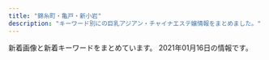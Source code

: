 ```yaml
---
title: "錦糸町・亀戸・新小岩"
description: "キーワード別にの巨乳アジアン・チャイナエステ嬢情報をまとめました。"
---
```


新着画像と新着キーワードをまとめています。
2021年01月16日の情報です。

<DmmAffiliateIns />
<KeywordTable
  shops={
    [
    {
        "keywords": {},
        "url": "http://yousei.xyz/",
        "img_links": [
            "http://yousei.xyz/images/g6.jpg",
            "http://yousei.xyz/images/g2.jpg",
            "http://yousei.xyz/images/g5.jpg",
            "http://yousei.xyz/images/r2.jpg",
            "http://yousei.xyz/images/g4.jpg",
            "http://yousei.xyz/images/r3.jpg",
            "http://yousei.xyz/images/r1.jpg",
            "http://yousei.xyz/images/g1.jpg",
            "http://yousei.xyz/images/g3.jpg",
            "http://yousei.xyz/images/recuit.jpg",
            "http://yousei.xyz/images/top.png",
            "http://yousei.xyz/images/r4.jpg"
        ],
        "name": "Remoon",
        "station": "JR\u4e80\u6238\u99c5\u6771\u53e3"
    },
    {
        "name": "Piano",
        "keywords": {},
        "img_links": [
            "https://piano.sweet-relaxation.com/img/cast/luna-04.jpg",
            "https://piano.sweet-relaxation.com/img/slick/sl-7.jpg",
            "https://piano.sweet-relaxation.com/img/slick/sl-3.jpg",
            "https://piano.sweet-relaxation.com/img/cast/nico-01.jpg",
            "https://piano.sweet-relaxation.com/img/cast/miya-02.jpg",
            "https://piano.sweet-relaxation.com/img/cast/ai-02.jpg",
            "https://piano.sweet-relaxation.com/img/cast/miya-03.jpg",
            "https://piano.sweet-relaxation.com/img/cast/aki-04.jpg",
            "https://piano.sweet-relaxation.com/img/cast/ai-03.jpg",
            "https://piano.sweet-relaxation.com/img/cast/aki-02.jpg",
            "https://piano.sweet-relaxation.com/img/cast/nico-04.jpg",
            "https://piano.sweet-relaxation.com/img/cast/ebi-01.jpg",
            "https://piano.sweet-relaxation.com/img/interior/int-02.jpg",
            "https://piano.sweet-relaxation.com/img/cast/ebi-04.jpg",
            "https://piano.sweet-relaxation.com/img/cast/luna-03.jpg",
            "https://piano.sweet-relaxation.com/img/interior/int-01.jpg",
            "https://piano.sweet-relaxation.com/img/cast/nana-03.jpg",
            "https://piano.sweet-relaxation.com/img/cast/miky-04.jpg",
            "https://piano.sweet-relaxation.com/img/cast/ebi-03.jpg",
            "https://piano.sweet-relaxation.com/img/cast/miya-01.jpg",
            "https://piano.sweet-relaxation.com/img/cast/nico-02.jpg",
            "https://piano.sweet-relaxation.com/img/cast/aye-04.jpg",
            "https://piano.sweet-relaxation.com/img/cast/nana-01.jpg",
            "https://piano.sweet-relaxation.com/img/cast/miky-02.jpg",
            "https://piano.sweet-relaxation.com/img/cast/lili-04.jpg",
            "https://piano.sweet-relaxation.com/img/cast/aye-03.jpg",
            "https://piano.sweet-relaxation.com/img/cast/nana-02.jpg",
            "https://piano.sweet-relaxation.com/img/cast/lili-02.jpg",
            "https://piano.sweet-relaxation.com/img/slick/sl-2.jpg",
            "https://piano.sweet-relaxation.com/img/cast/miya-04.jpg",
            "https://piano.sweet-relaxation.com/img/slick/sl-1.jpg",
            "https://piano.sweet-relaxation.com/img/cast/nico-03.jpg",
            "https://piano.sweet-relaxation.com/img/cast/aye-02.jpg",
            "https://piano.sweet-relaxation.com/img/cast/ebi-02.jpg",
            "https://piano.sweet-relaxation.com/img/slick/sl-6.jpg",
            "https://piano.sweet-relaxation.com/img/cast/coco-03.jpg",
            "https://piano.sweet-relaxation.com/img/cast/aini-01.jpg",
            "https://piano.sweet-relaxation.com/img/cast/coco-04.jpg",
            "https://piano.sweet-relaxation.com/img/cast/miky-03.jpg",
            "https://piano.sweet-relaxation.com/img/cast/nana-04.jpg",
            "https://piano.sweet-relaxation.com/img/cast/lili-03.jpg",
            "https://piano.sweet-relaxation.com/img/cast/luna-01.jpg",
            "https://piano.sweet-relaxation.com/img/cast/aye-01.jpg",
            "https://piano.sweet-relaxation.com/img/cast/ai-04.jpg",
            "https://piano.sweet-relaxation.com/img/cast/aki-01.jpg",
            "https://piano.sweet-relaxation.com/img/cast/aini-03.jpg",
            "https://piano.sweet-relaxation.com/img/cast/aini-02.jpg",
            "https://piano.sweet-relaxation.com/img/cast/lili-01.jpg",
            "https://piano.sweet-relaxation.com/img/cast/luna-02.jpg",
            "https://piano.sweet-relaxation.com/img/slick/sl-5.jpg",
            "https://piano.sweet-relaxation.com/img/cast/coco-02.jpg",
            "https://piano.sweet-relaxation.com/img/cast/ai-01.jpg",
            "https://piano.sweet-relaxation.com/img/cast/coco-01.jpg",
            "https://piano.sweet-relaxation.com/img/cast/aki-03.jpg",
            "https://piano.sweet-relaxation.com/img/interior/int-03.jpg",
            "https://piano.sweet-relaxation.com/img/cast/miky-01.jpg",
            "https://piano.sweet-relaxation.com/img/slick/sl-4.jpg",
            "https://piano.sweet-relaxation.com/img/cast/aini-04.jpg",
            "https://piano.sweet-relaxation.com/img/interior/int-04.jpg"
        ],
        "url": "https://piano.sweet-relaxation.com/",
        "station": "JR\u65b0\u5c0f\u5ca9\u99c5\u5357\u53e3"
    },
    {
        "keywords": {
            "C": 7
        },
        "url": "http://miyabi-aroma.xyz/",
        "img_links": [
            "http://miyabi-aroma.xyz/images/staff/3/yaya1.jpg",
            "http://miyabi-aroma.xyz/images/staff/3/yami.jpg",
            "http://miyabi-aroma.xyz/images/staff/3/kiki.jpg",
            "http://miyabi-aroma.xyz/images/shishu/se2.jpg",
            "http://miyabi-aroma.xyz/images/11.png",
            "http://miyabi-aroma.xyz/images/nav/nav-info.jpg",
            "http://miyabi-aroma.xyz/images/index-rose_04.png",
            "http://miyabi-aroma.xyz/images/index-rose_13.png",
            "http://miyabi-aroma.xyz/images/3/1.jpg",
            "http://miyabi-aroma.xyz/images/staff/3/miya2.jpg",
            "http://miyabi-aroma.xyz/images/staff/3/rina2.jpg",
            "http://miyabi-aroma.xyz/images/staff/3/yaya2.jpg",
            "http://miyabi-aroma.xyz/images/index-rose_07.png",
            "http://miyabi-aroma.xyz/images/index-rose_02.png",
            "http://miyabi-aroma.xyz/images/shishu/se1.jpg",
            "http://miyabi-aroma.xyz/images/staff/3/kiki2.jpg",
            "http://miyabi-aroma.xyz/images/staff/3/ami2.jpg",
            "http://miyabi-aroma.xyz/images/nav/nav-sys.jpg",
            "http://miyabi-aroma.xyz/images/staff/3/ami.jpg",
            "http://miyabi-aroma.xyz/images/staff/3/rina.jpg",
            "http://miyabi-aroma.xyz/images/nav/nav-staff.jpg",
            "http://miyabi-aroma.xyz/images/staff/3/miya.jpg",
            "http://miyabi-aroma.xyz/images/1801706901.jpg",
            "http://miyabi-aroma.xyz/images/nav/nav-job.jpg",
            "http://miyabi-aroma.xyz/images/index-rose_09.png",
            "http://miyabi-aroma.xyz/images/3/2.jpg"
        ],
        "name": "\u685c",
        "station": "JR\u4e80\u6238\u99c5\u6771\u53e3"
    },
    {
        "name": "\u30d1\u30bf\u30e4",
        "station": "JR\u5c0f\u5ca9\u99c5\u5357\u53e3",
        "img_links": [
            "https://chm.jp/domains1/thaipataya/myimg/imgcom36565_sp.jpg",
            "https://chm.jp/domains1/thaipataya/myimg/imgcom37665_sp.jpg",
            "https://chm.jp/domains1/thaipataya/myimg/imgcom37738_sp.png",
            "https://chm.jp/domains1/thaipataya/myimg/imgcom36607_sp.jpg",
            "https://chm.jp/domains1/thaipataya/myimg/imgcom37656_sp.png",
            "https://chm.jp/domains1/thaipataya/myimg/imgcom37730_sp.png",
            "https://chm.jp/domains1/thaipataya/myimg/imgcom37360_sp.jpg",
            "https://chm.jp/domains1/thaipataya/myimg/imgcom37736_sp.png",
            "https://chm.jp/domains1/thaipataya/myimg/imgcom37356_sp.jpg",
            "https://chm.jp/domains1/thaipataya/myimg/imgcom37663_sp.jpg",
            "https://chm.jp/domains1/thaipataya/myimg/imgcom37658_sp.png",
            "https://chm.jp/sozai/0_4999/bn122_sp.png",
            "https://chm.jp/domains1/thaipataya/myimg/imgcom37655_sp.jpg",
            "https://chm.jp/domains1/thaipataya/myimg/imgcom36648_sp.jpg",
            "https://chm.jp/domains1/thaipataya/myimg/imgcom37669_sp.jpg",
            "https://chm.jp/domains1/thaipataya/myimg/imgcom36567_sp.jpg",
            "https://chm.jp/domains1/thaipataya/myimg/imgcom37737_sp.png",
            "https://chm.jp/domains1/thaipataya/myimg/imgcom36649_sp.png",
            "https://chm.jp/domains1/thaipataya/myimg/imgcom37713_sp.png",
            "https://chm.jp/domains1/thaipataya/myimg/imgcom37667_sp.jpg",
            "https://chm.jp/domains1/thaipataya/myimg/imgcom37177_sp.png",
            "https://chm.jp/domains1/thaipataya/myimg/imgcom37661_sp.jpg",
            "https://chm.jp/domains1/thaipataya/myimg/imgcom37361_sp.jpg",
            "https://chm.jp/domains1/thaipataya/myimg/imgcom37660_sp.png",
            "https://chm.jp/domains1/thaipataya/myimg/imgcom37727_sp.png",
            "https://chm.jp/domains1/thaipataya/myimg/imgcom37712_sp.png",
            "https://chm.jp/domains1/thaipataya/myimg/imgcom36618_sp.png",
            "http://chm.jp/img/linebutton_82x20.png",
            "https://chm.jp/domains1/thaipataya/myimg/imgcom36576_sp.jpg",
            "https://chm.jp/domains1/thaipataya/myimg/imgcom36575_sp.jpg",
            "https://chm.jp/domains1/thaipataya/myimg/imgcom37725_sp.png",
            "https://chm.jp/domains1/thaipataya/myimg/imgcom37732_sp.png",
            "https://chm.jp/domains1/thaipataya/myimg/imgcom37739_sp.png",
            "https://chm.jp/domains1/thaipataya/myimg/imgcom37355_sp.jpg",
            "https://chm.jp/domains1/thaipataya/myimg/imgcom37657_sp.jpg",
            "https://chm.jp/domains1/thaipataya/myimg/imgcom36635_sp.jpg",
            "https://chm.jp/domains1/thaipataya/myimg/imgcom36615_sp.png",
            "https://chm.jp/domains1/thaipataya/myimg/imgcom37733_sp.png",
            "https://chm.jp/domains1/thaipataya/myimg/imgcom37067_sp.jpg",
            "https://chm.jp/domains1/thaipataya/myimg/imgcom36614_sp.jpg",
            "https://chm.jp/domains1/thaipataya/myimg/imgcom37172_sp.png",
            "https://chm.jp/domains1/thaipataya/myimg/imgcom36606_sp.jpg",
            "https://chm.jp/domains1/thaipataya/myimg/slideimg36560_sp.jpg",
            "https://chm.jp/domains1/thaipataya/myimg/imgcom37729_sp.png",
            "https://chm.jp/domains1/thaipataya/myimg/imgcom36604_sp.jpg",
            "https://chm.jp/domains1/thaipataya/myimg/imgcom37740_sp.png",
            "https://chm.jp/domains1/thaipataya/myimg/imgcom37715_sp.png",
            "https://chm.jp/domains1/thaipataya/myimg/imgcom36603_sp.png",
            "https://chm.jp/domains1/thaipataya/myimg/imgcom37664_sp.png",
            "https://chm.jp/domains1/thaipataya/myimg/imgcom37662_sp.png",
            "https://chm.jp/domains1/thaipataya/myimg/imgcom36616_sp.png",
            "https://chm.jp/domains1/thaipataya/myimg/imgcom36613_sp.jpg",
            "https://chm.jp/domains1/thaipataya/myimg/imgcom37359_sp.jpg",
            "https://chm.jp/domains1/thaipataya/myimg/imgcom37711_sp.png",
            "https://chm.jp/domains1/thaipataya/myimg/imgcom37362_sp.jpg",
            "https://chm.jp/domains1/thaipataya/myimg/imgcom37659_sp.jpg",
            "https://chm.jp/domains1/thaipataya/myimg/imgcom37666_sp.jpg",
            "https://chm.jp/domains1/thaipataya/myimg/imgcom36605_sp.jpg",
            "https://chm.jp/domains1/thaipataya/myimg/imgcom37728_sp.png",
            "https://chm.jp/domains1/thaipataya/myimg/imgcom37734_sp.png",
            "https://chm.jp/domains1/thaipataya/myimg/imgcom37714_sp.png",
            "https://chm.jp/domains1/thaipataya/myimg/imgcom37724_sp.png",
            "https://chm.jp/domains1/thaipataya/myimg/imgcom37654_sp.jpg",
            "https://chm.jp/domains1/thaipataya/myimg/imgcom37716_sp.png",
            "https://chm.jp/domains1/thaipataya/myimg/imgcom37710_sp.jpg",
            "https://chm.jp/domains1/thaipataya/myimg/slideimg36561_sp.jpg",
            "https://chm.jp/domains1/thaipataya/myimg/imgcom37731_sp.png",
            "https://chm.jp/sozai/0_4999/bn112_sp.png",
            "https://chm.jp/domains1/thaipataya/myimg/imgcom37653_sp.png",
            "https://chm.jp/domains1/thaipataya/myimg/imgcom36566_sp.png",
            "https://chm.jp/domains1/thaipataya/myimg/slideimg36562_sp.jpg",
            "https://chm.jp/domains1/thaipataya/myimg/imgcom37174_sp.png",
            "https://chm.jp/domains1/thaipataya/myimg/imgcom36634_sp.jpg",
            "https://chm.jp/domains1/thaipataya/myimg/imgcom37668_sp.png"
        ],
        "keywords": {
            "C": 13
        },
        "url": "http://thaipataya.chm.jp/"
    },
    {
        "name": "\u79cb",
        "keywords": {},
        "img_links": [
            "http://shizuku2009.com/images/index_02.jpg",
            "http://shizuku2009.com/staff/4/1.jpg",
            "http://shizuku2009.com/images/index_07.jpg",
            "http://shizuku2009.com/images/index_14.jpg",
            "http://shizuku2009.com/images/index_15.jpg",
            "http://shizuku2009.com/staff/6/1.jpg",
            "http://shizuku2009.com/images/index_06.jpg",
            "http://shizuku2009.com/staff/3/1.jpg",
            "http://shizuku2009.com/images/index_09.jpg",
            "http://shizuku2009.com/images/index_10.jpg",
            "http://shizuku2009.com/images/index_04.jpg",
            "http://shizuku2009.com/images/staff_12.jpg",
            "http://shizuku2009.com/images/index_13.jpg",
            "http://shizuku2009.com/images/service_13.jpg",
            "http://shizuku2009.com/staff/5/1.jpg",
            "http://shizuku2009.com/images/index_17.jpg",
            "http://shizuku2009.com/images/index_20.jpg",
            "http://shizuku2009.com/staff/1/1.jpg",
            "http://shizuku2009.com/images/index_08.jpg",
            "http://shizuku2009.com/staff/2/1.jpg",
            "http://shizuku2009.com/images/index_05.jpg",
            "http://shizuku2009.com/images/staff_15.jpg",
            "http://shizuku2009.com/images/index_19.jpg"
        ],
        "url": "http://shizuku2009.com/",
        "station": "\u9752\u7825\u99c5A2\u51fa\u53e3"
    },
    {
        "url": "http://aria.tokyo-relaxtime.asia/",
        "img_links": [
            "http://aria.tokyo-relaxtime.asia/img/cast/aki-04.jpg",
            "http://aria.tokyo-relaxtime.asia/img/cast/risa-03.jpg",
            "http://aria.tokyo-relaxtime.asia/img/cast/nana-01.jpg",
            "http://aria.tokyo-relaxtime.asia/img/cast/apple-03.jpg",
            "http://aria.tokyo-relaxtime.asia/img/cast/aki-03.jpg",
            "http://aria.tokyo-relaxtime.asia/img/cast/risa-02.jpg",
            "http://aria.tokyo-relaxtime.asia/img/cast/rina-04.jpg",
            "http://aria.tokyo-relaxtime.asia/img/cast/yumi-01.jpg",
            "http://aria.tokyo-relaxtime.asia/img/slick/st-2.jpg",
            "http://aria.tokyo-relaxtime.asia/img/cast/coco-01.jpg",
            "http://aria.tokyo-relaxtime.asia/img/cast/miki-04.jpg",
            "http://aria.tokyo-relaxtime.asia/img/cast/yumi-04.jpg",
            "http://aria.tokyo-relaxtime.asia/img/cast/aya-01.jpg",
            "http://aria.tokyo-relaxtime.asia/img/cast/rina-02.jpg",
            "http://aria.tokyo-relaxtime.asia/img/cast/coco-04.jpg",
            "http://aria.tokyo-relaxtime.asia/img/cast/aki-02.jpg",
            "http://aria.tokyo-relaxtime.asia/img/cast/apple-02.jpg",
            "http://aria.tokyo-relaxtime.asia/img/cast/yuri-03.jpg",
            "http://aria.tokyo-relaxtime.asia/img/interior/lobby-1.jpg",
            "http://aria.tokyo-relaxtime.asia/img/cast/yuri-01.jpg",
            "http://aria.tokyo-relaxtime.asia/img/cast/aki-01.jpg",
            "http://aria.tokyo-relaxtime.asia/img/cast/miki-01.jpg",
            "http://aria.tokyo-relaxtime.asia/img/slick/st-5.jpg",
            "http://aria.tokyo-relaxtime.asia/img/cast/nana-03.jpg",
            "http://aria.tokyo-relaxtime.asia/img/cast/miki-03.jpg",
            "http://aria.tokyo-relaxtime.asia/img/cast/apple-04.jpg",
            "http://aria.tokyo-relaxtime.asia/img/cast/aya-02.jpg",
            "http://aria.tokyo-relaxtime.asia/img/cast/rina-01.jpg",
            "http://aria.tokyo-relaxtime.asia/img/cast/miki-02.jpg",
            "http://aria.tokyo-relaxtime.asia/img/cast/risa-01.jpg",
            "http://aria.tokyo-relaxtime.asia/img/cast/yaya-02.jpg",
            "http://aria.tokyo-relaxtime.asia/img/cast/coco-03.jpg",
            "http://aria.tokyo-relaxtime.asia/img/cast/yumi-03.jpg",
            "http://aria.tokyo-relaxtime.asia/img/cast/nana-02.jpg",
            "http://aria.tokyo-relaxtime.asia/img/slick/st-4.jpg",
            "http://aria.tokyo-relaxtime.asia/img/cast/aya-04.jpg",
            "http://aria.tokyo-relaxtime.asia/img/cast/yaya-01.jpg",
            "http://aria.tokyo-relaxtime.asia/img/slick/st-1.jpg",
            "http://aria.tokyo-relaxtime.asia/img/cast/yuri-04.jpg",
            "http://aria.tokyo-relaxtime.asia/img/cast/apple-01.jpg",
            "http://aria.tokyo-relaxtime.asia/img/cast/rina-03.jpg",
            "http://aria.tokyo-relaxtime.asia/img/cast/yaya-04.jpg",
            "http://aria.tokyo-relaxtime.asia/img/cast/yaya-03.jpg",
            "http://aria.tokyo-relaxtime.asia/img/cast/risa-04.jpg",
            "http://aria.tokyo-relaxtime.asia/img/interior/corridor-1.jpg",
            "http://aria.tokyo-relaxtime.asia/img/slick/st-3.jpg",
            "http://aria.tokyo-relaxtime.asia/img/cast/yumi-02.jpg",
            "http://aria.tokyo-relaxtime.asia/img/cast/aya-03.jpg",
            "http://aria.tokyo-relaxtime.asia/img/cast/nana-04.jpg",
            "http://aria.tokyo-relaxtime.asia/img/cast/coco-02.jpg"
        ],
        "station": "JR\u5c0f\u5ca9\u99c5\u5317\u53e3",
        "keywords": {},
        "name": "Aria\uff5e\u30a2\u30ea\u30a2\uff5e"
    },
    {
        "img_links": [
            "http://www.hu-wa.work/images/staff_t.jpg",
            "http://www.hu-wa.work/staff/miho.jpg",
            "http://www.hu-wa.work/staff/maya.jpg",
            "http://www.hu-wa.work/images/news.png",
            "http://www.hu-wa.work/images/tel.jpg",
            "http://www.hu-wa.work/staff/yuna.jpg",
            "http://www.hu-wa.work/img/miho1.jpg",
            "http://www.hu-wa.work/images/interior_t.jpg",
            "http://www.hu-wa.work/images/2.png",
            "http://www.hu-wa.work/img/miki1.jpg",
            "http://www.hu-wa.work/images/sys.png",
            "http://www.hu-wa.work/images/3.png",
            "http://www.hu-wa.work/images/int2.png",
            "http://www.hu-wa.work/images/head.jpg",
            "http://www.hu-wa.work/images/1.png",
            "http://www.hu-wa.work/images/ta.jpg",
            "http://www.hu-wa.work/images/5.png",
            "http://www.hu-wa.work/img/kaori1.jpg",
            "http://www.hu-wa.work/img/maya1.jpg",
            "http://www.hu-wa.work/img/ayumi1.jpg",
            "http://www.hu-wa.work/staff/ayumi.jpg",
            "http://www.hu-wa.work/staff/miki.jpg",
            "http://www.hu-wa.work/images/int1.png",
            "http://www.hu-wa.work/images/6.png",
            "http://www.hu-wa.work/images/4.png",
            "http://www.hu-wa.work/staff/kaori.jpg",
            "http://www.hu-wa.work/img/yuna1.jpg",
            "http://www.hu-wa.work/images/s1.png"
        ],
        "keywords": {},
        "station": "JR\u5c0f\u5ca9\u99c5\u5357\u53e3",
        "url": "http://www.hu-wa.work/",
        "name": "Angel\u2019s Smile"
    },
    {
        "station": "JR\u9326\u7cf8\u753a\u99c5\u5357\u53e3",
        "keywords": {},
        "img_links": [
            "http://dccompanyqoo10.cafe24.com/tiffany/images/store/store.png",
            "http://dccompanyqoo10.cafe24.com/tiffany/images/staff/staff2.jpg",
            "http://dccompanyqoo10.cafe24.com/tiffany/images/staff/staff1.jpg",
            "http://dccompanyqoo10.cafe24.com/tiffany/images/common/header.png",
            "http://dccompanyqoo10.cafe24.com/tiffany/images/staff/staff_sample.jpg",
            "http://dccompanyqoo10.cafe24.com/tiffany/images/top/store_bg.png",
            "http://dccompanyqoo10.cafe24.com/tiffany/images/staff/staff3.jpg"
        ],
        "url": "http://cherry-esthe.com/",
        "name": "Cherry"
    },
    {
        "url": "http://sentsubaki.asia/",
        "name": "\u5343\u693f",
        "img_links": [
            "http://sentsubaki.asia/img/cast/yumi-03.jpg",
            "http://sentsubaki.asia/img/cast/you-04.jpg",
            "http://sentsubaki.asia/img/head_time.png",
            "http://sentsubaki.asia/img/cast/miki-02.jpg",
            "http://sentsubaki.asia/img/btn_top.png",
            "http://sentsubaki.asia/img/cast/you-02.jpg",
            "http://sentsubaki.asia/img/cast/aya-03.jpg",
            "http://sentsubaki.asia/img/cast/you-03.jpg",
            "http://sentsubaki.asia/img/cast/miki-03.jpg",
            "http://sentsubaki.asia/img/cast/yuyu-01.jpg",
            "http://sentsubaki.asia/img/cast/yuyu-02.jpg",
            "http://sentsubaki.asia/img/coupon_special.png",
            "http://sentsubaki.asia/img/interior/lobby-1.jpg",
            "http://sentsubaki.asia/img/cast/you-01.jpg",
            "http://sentsubaki.asia/img/interior/lobby-2.jpg",
            "http://sentsubaki.asia/img/cast/aya-01.jpg",
            "http://sentsubaki.asia/img/head_tel.png",
            "http://sentsubaki.asia/img/cast/yumi-02.jpg",
            "http://sentsubaki.asia/img/cast/miki-01.jpg",
            "http://sentsubaki.asia/img/cast/yumi-04.jpg",
            "http://sentsubaki.asia/img/btn_interior.png",
            "http://sentsubaki.asia/img/cast/miki-04.jpg",
            "http://sentsubaki.asia/img/btn_twitter.png",
            "http://sentsubaki.asia/img/cast/yuyu-04.jpg",
            "http://sentsubaki.asia/img/btn_cast.png",
            "http://sentsubaki.asia/img/cast/nina-04.jpg",
            "http://sentsubaki.asia/img/cast/nina-03.jpg",
            "http://sentsubaki.asia/img/cast/aya-04.jpg"
        ],
        "station": "JR\u4e80\u6238\u99c5\u6771\u53e3",
        "keywords": {}
    },
    {
        "keywords": {
            "83": 13,
            "87": 26,
            "88": 13,
            "C": 65,
            "D": 117,
            "E": 13,
            "92": 13,
            "86": 26,
            "85": 91,
            "89": 13
        },
        "url": "https://kinshicho-mensesthe.net/",
        "station": "JR\u9326\u7cf8\u753a\u99c5\u5317\u53e3",
        "img_links": [
            "https://kinshicho-mensesthe.net/staff2/moe-s1.jpg",
            "https://kinshicho-mensesthe.net/staff2/kiki-l1.jpg",
            "https://kinshicho-mensesthe.net/images/footer-l.png",
            "https://kinshicho-mensesthe.net/images/clear.png",
            "https://kinshicho-mensesthe.net/room/6-l.jpg",
            "https://kinshicho-mensesthe.net/mens-esthe-massage/2020/10/17/moe-s1.jpg",
            "https://kinshicho-mensesthe.net/staff2/kokomi-s1.jpg",
            "https://kinshicho-mensesthe.net/room/4-s.jpg",
            "https://kinshicho-mensesthe.net/staff2/yuki-s1.jpg",
            "https://kinshicho-mensesthe.net/staff2/sakura-s2.jpg",
            "https://kinshicho-mensesthe.net/staff2/rui-l1.jpg",
            "https://kinshicho-mensesthe.net/staff2/yuki-l1.jpg",
            "https://kinshicho-mensesthe.net/room/4-l.jpg",
            "https://kinshicho-mensesthe.net/room/6-s.jpg",
            "https://kinshicho-mensesthe.net/staff2/satomi-s1.jpg",
            "https://kinshicho-mensesthe.net/images/camp.png",
            "https://kinshicho-mensesthe.net/room/2-l.jpg",
            "https://kinshicho-mensesthe.net/room/5-l.jpg",
            "https://kinshicho-mensesthe.net/staff2/sora-l1.jpg",
            "https://kinshicho-mensesthe.net/images/footer-r.png",
            "https://kinshicho-mensesthe.net/staff2/saki-s1.jpg",
            "https://kinshicho-mensesthe.net/staff2/kokomi-l1.jpg",
            "https://kinshicho-mensesthe.net/room/3-s.jpg",
            "https://kinshicho-mensesthe.net/room/5-s.jpg",
            "https://kinshicho-mensesthe.net/button/blog.png",
            "https://kinshicho-mensesthe.net/staff2/rika-s1.jpg",
            "https://kinshicho-mensesthe.net/staff2/saki-l1.jpg",
            "https://kinshicho-mensesthe.net/images/qrcode.png",
            "https://kinshicho-mensesthe.net/staff2/yumi-s1.jpg",
            "https://kinshicho-mensesthe.net/room/esthe2.jpg",
            "https://kinshicho-mensesthe.net/staff2/haruka-s1.jpg",
            "https://kinshicho-mensesthe.net/staff2/rui-s1.jpg",
            "https://kinshicho-mensesthe.net/mens-esthe-massage/2020/02/06/sora-s1.jpg",
            "https://kinshicho-mensesthe.net/mens-esthe-massage/2020/02/06/satomi-s1.jpg",
            "https://kinshicho-mensesthe.net/staff2/satomi-l1.jpg",
            "https://kinshicho-mensesthe.net/button/staff.png",
            "https://kinshicho-mensesthe.net/staff2/sera-l1.jpg",
            "https://kinshicho-mensesthe.net/mens-esthe-massage/2020/01/22/yuki-s1.jpg",
            "https://kinshicho-mensesthe.net/staff2/sera-s1.jpg",
            "https://kinshicho-mensesthe.net/staff2/sakura-l2.jpg",
            "https://kinshicho-mensesthe.net/images/header3.png",
            "https://kinshicho-mensesthe.net/images/main1.jpg",
            "https://kinshicho-mensesthe.net/staff2/rika-l1.jpg",
            "https://kinshicho-mensesthe.net/staff2/mai-l1.jpg",
            "https://kinshicho-mensesthe.net/staff2/sora-s1.jpg",
            "https://kinshicho-mensesthe.net/room/1-l.jpg",
            "https://kinshicho-mensesthe.net/room/3-l.jpg",
            "https://kinshicho-mensesthe.net/room/1-s.jpg",
            "https://kinshicho-mensesthe.net/staff2/mai-s1.jpg",
            "https://kinshicho-mensesthe.net/staff2/kiki-s1.jpg",
            "https://kinshicho-mensesthe.net/room/esthe1.jpg",
            "https://kinshicho-mensesthe.net/images/main-sp.jpg",
            "https://kinshicho-mensesthe.net/room/esthe3.jpg",
            "https://kinshicho-mensesthe.net/button/home.png",
            "https://kinshicho-mensesthe.net/images/flower.png",
            "https://kinshicho-mensesthe.net/room/2-s.jpg",
            "https://kinshicho-mensesthe.net/staff2/yuka-s1.jpg",
            "https://kinshicho-mensesthe.net/staff2/haruka-l1.jpg",
            "https://kinshicho-mensesthe.net/staff2/yumi-l1.jpg"
        ],
        "name": "KIRARA"
    },
    {
        "keywords": {
            "\u30bb\u30af\u30b7\u30fc": 3,
            "E": 3
        },
        "station": "JR\u5c0f\u5ca9\u99c5\u5317\u53e3",
        "name": "\u30de\u30ea\u30a2\u30d9\u30fc\u30e9",
        "url": "http://mariabella.ies.fun/",
        "img_links": [
            "http://mariabella.ies.fun/photos/sites/45/2019/09/2019091016323921.jpeg",
            "http://mariabella.ies.fun/images/ac1.jpg",
            "http://mariabella.ies.fun/images/ac2.jpg",
            "http://mariabella.ies.fun/images/mobile1.jpg",
            "http://mariabella.ies.fun/images/pick.jpg",
            "http://mariabella.ies.fun/images/s-staff.jpg",
            "http://mariabella.ies.fun/images/ac3.jpg",
            "http://mariabella.ies.fun/images/news.jpg",
            "http://mariabella.ies.fun/images/r06.jpg",
            "http://mariabella.ies.fun/images/top.png",
            "http://mariabella.ies.fun/images/info.jpg",
            "http://mariabella.ies.fun/images/r07.jpg",
            "http://mariabella.ies.fun/images/s-recriut.jpg",
            "http://mariabella.ies.fun/photos/sites/45/2020/01/2020012420100278.jpeg",
            "http://mariabella.ies.fun/images/r02.jpg",
            "http://mariabella.ies.fun/images/r04.jpg",
            "http://mariabella.ies.fun/images/r01.jpg",
            "http://mariabella.ies.fun/images/r03.jpg",
            "http://mariabella.ies.fun/images/r09.jpg",
            "http://mariabella.ies.fun/photos/sites/45/2019/09/2019092717170772.jpeg",
            "http://mariabella.ies.fun/images/mobile.jpg",
            "http://mariabella.ies.fun/images/r05.jpg",
            "http://mariabella.ies.fun/photos/sites/45/2018/06/2018062706422857.jpg"
        ]
    },
    {
        "keywords": {},
        "name": "\u604b\u59eb",
        "url": "http://cpienakada.com/",
        "station": "JR\u4e80\u6238\u99c5\u5317\u53e3",
        "img_links": [
            "http://cpienakada.com/upload/202010/thumb/1603697184.png",
            "http://cpienakada.com/upload/202010/thumb/1603356492.jpg",
            "http://cpienakada.com/upload/202010/1603356214.jpg",
            "http://cpienakada.com/upload/202010/1603356492.jpg",
            "http://cpienakada.com/upload/202010/1603349322.jpg",
            "http://cpienakada.com/upload/202010/thumb/1603356420.jpg",
            "http://cpienakada.com/upload/202010/thumb_dis/1603356420.jpg",
            "http://cpienakada.com/upload/202010/thumb_dis/1603356492.jpg",
            "http://cpienakada.com/upload/images/20201026_152807.jpg",
            "http://cpienakada.com/upload/202010/thumb/1603356214.jpg",
            "http://cpienakada.com/upload/202010/thumb/1603518103.jpg",
            "http://cpienakada.com/upload/images/20201023_172433.jpg",
            "http://cpienakada.com/upload/202010/1603697184.png",
            "http://cpienakada.com/upload/201905/1558677703.jpg",
            "http://cpienakada.com/upload/images/20201026_152659.png",
            "http://cpienakada.com/upload/202010/1603349475.jpg",
            "http://cpienakada.com/upload/images/20201024_150406.jpg",
            "http://cpienakada.com/upload/202010/1603518103.jpg",
            "http://cpienakada.com/upload/202010/thumb_dis/1603356214.jpg",
            "http://cpienakada.com/upload/202010/1603860870.jpg",
            "http://cpienakada.com/upload/202010/1603509507.jpg",
            "http://cpienakada.com/upload/201905/thumb_dis/1558677703.jpg",
            "http://cpienakada.com/upload/202010/1603356420.jpg",
            "http://cpienakada.com/upload/images/20201028_131120.jpg",
            "http://cpienakada.com/upload/202010/thumb_dis/1603697184.png",
            "http://cpienakada.com/upload/202010/thumb_dis/1603508763.jpg",
            "http://cpienakada.com/upload/202010/thumb_dis/1603518103.jpg"
        ]
    },
    {
        "img_links": [
            "http://kinshicho-es.xyz/images/top1.jpg",
            "http://kinshicho-es.xyz/images/g2.jpg",
            "http://kinshicho-es.xyz/images/g5.jpg",
            "http://kinshicho-es.xyz/images/b1.jpg",
            "http://kinshicho-es.xyz/images/r4.jpg",
            "http://kinshicho-es.xyz/images/g0.jpg",
            "http://kinshicho-es.xyz/images/news-tit1.jpg",
            "http://kinshicho-es.xyz/images/b2.jpg",
            "http://kinshicho-es.xyz/images/g41.jpg",
            "http://kinshicho-es.xyz/images/g3.jpg",
            "http://kinshicho-es.xyz/images/left1_2_02.jpg",
            "http://kinshicho-es.xyz/images/r3.jpg",
            "http://kinshicho-es.xyz/images/r1.jpg",
            "http://kinshicho-es.xyz/images/g51.jpg",
            "http://kinshicho-es.xyz/images/r2.jpg",
            "http://kinshicho-es.xyz/images/top.jpg"
        ],
        "name": "\u30b9\u30de\u30a4\u30eb",
        "keywords": {
            "C": 7
        },
        "url": "http://kinshicho-es.xyz/",
        "station": "JR\u9326\u7cf8\u753a\u99c5\u5317\u53e3"
    },
    {
        "station": "\u897f\u5927\u5cf6\u99c5A1\u51fa\u53e3",
        "url": "http://hani-est.xyz/",
        "keywords": {
            "\u5de8\u4e73": 13,
            "94": 13,
            "83": 13,
            "C": 41,
            "E": 13,
            "90": 26,
            "82": 13,
            "\u4e73": 13
        },
        "name": "\u871c\u82b1",
        "img_links": [
            "http://hani-est.xyz/images/g6.jpg",
            "http://hani-est.xyz/images/zi-staff.png",
            "http://hani-est.xyz/images/g1.jpg",
            "http://hani-est.xyz/images/g2.jpg",
            "http://hani-est.xyz/images/g4.jpg",
            "http://hani-est.xyz/images/g5.jpg",
            "http://hani-est.xyz/images/a1.jpg",
            "http://hani-est.xyz/images/zi-pri.png",
            "http://hani-est.xyz/images/zi-service.png",
            "http://hani-est.xyz/images/banna.jpg",
            "http://hani-est.xyz/images/zi-newface.png",
            "http://hani-est.xyz/images/new1.jpg",
            "http://hani-est.xyz/images/banna1.jpg",
            "http://hani-est.xyz/images/zi-ao.png",
            "http://hani-est.xyz/images/top.jpg",
            "http://hani-est.xyz/images/banna2.jpg"
        ]
    },
    {
        "img_links": [
            "http://yukinosakura.tyo.cm/images/top.jpg",
            "http://yukinosakura.tyo.cm/images/s_shedule.jpg",
            "http://yukinosakura.tyo.cm/images/room2.jpg",
            "http://yukinosakura.tyo.cm/images/room3.jpg",
            "http://yukinosakura.tyo.cm/images/s_news.jpg",
            "http://yukinosakura.tyo.cm/images/room4.jpg",
            "http://yukinosakura.a2.webnavi.work/upload/sites/72/2020/04/2020040708052118.jpg",
            "http://yukinosakura.tyo.cm/images/room1.jpg",
            "http://yukinosakura.a2.webnavi.work/upload/sites/72/2020/04/2020040708052456.jpg",
            "http://yukinosakura.a2.webnavi.work/upload/sites/72/2020/04/2020040708052353.jpg",
            "http://yukinosakura.a2.webnavi.work/upload/sites/72/2020/04/2020040708052241.jpg",
            "http://yukinosakura.tyo.cm/images/s_staff.jpg",
            "http://yukinosakura.tyo.cm/images/mobile.jpg",
            "http://yukinosakura.a2.webnavi.work/upload/sites/72/2020/04/2020040708052434.jpg"
        ],
        "url": "http://yukinosakura.tyo.cm/",
        "name": "\u685c\u82b1",
        "keywords": {
            "C": 18,
            "D": 24,
            "83": 6,
            "86": 12,
            "85": 12
        },
        "station": "JR\u4e80\u6238\u99c5\u5317\u53e3"
    },
    {
        "keywords": {
            "85": 4,
            "89": 4,
            "D": 8,
            "87": 4,
            "C": 2
        },
        "station": "JR\u9326\u7cf8\u753a\u99c5\u5357\u53e3",
        "url": "http://www.awawa-es.info/",
        "img_links": [
            "http://www.awawa-es.info/photo/home/5241604645075.jpg",
            "http://www.awawa-es.info/p/2.jpg",
            "http://www.awawa-es.info/img/images/sys_01.png",
            "http://www.awawa-es.info/img/acc.png",
            "http://www.awawa-es.info/photo/202009/15998945321509738889.jpeg",
            "http://www.awawa-es.info/img/h1.png",
            "http://www.awawa-es.info/img/rm.jpg",
            "http://www.awawa-es.info/p/1.jpg",
            "http://www.awawa-es.info/photo/home/7151463551145.jpg",
            "http://www.awawa-es.info/img/images/sys_04.png",
            "http://www.awawa-es.info/photo/201307/1374197215469380174.jpg",
            "http://www.awawa-es.info/p/bb.jpg",
            "http://www.awawa-es.info/img/s1.jpg",
            "http://www.awawa-es.info/photo/home/3281580956380.jpg",
            "http://www.awawa-es.info/photo/home/2391374197264.jpg",
            "http://www.awawa-es.info/img/tmp.jpg",
            "http://www.awawa-es.info/img/bottom.jpg",
            "http://www.awawa-es.info/img/hinfo.png",
            "http://www.awawa-es.info/photo/201307/13741973921454741938.jpg",
            "http://www.awawa-es.info/img/sd.png",
            "http://www.awawa-es.info/photo/home/4241374197436.jpg",
            "http://www.awawa-es.info/img/return.png",
            "http://www.awawa-es.info/img/hjob.png",
            "http://www.awawa-es.info/photo/201605/14635511391411412709.jpg",
            "http://www.awawa-es.info/p/4.jpg",
            "http://www.awawa-es.info/img/i2.jpg",
            "http://www.awawa-es.info/photo/202009/15998944321424280736.jpeg",
            "http://www.awawa-es.info/photo/home/4051599894438.jpg",
            "http://www.awawa-es.info/p/cc.jpg",
            "http://www.awawa-es.info/img/images/sys_02.png",
            "http://www.awawa-es.info/photo/202002/1580956374749618033.jpg",
            "http://www.awawa-es.info/p/3.jpg",
            "http://www.awawa-es.info/img/hsys.png",
            "http://www.awawa-es.info/img/h2.png",
            "http://www.awawa-es.info/img/hstaff.png",
            "http://www.awawa-es.info/img/h3.png",
            "http://www.awawa-es.info/p/aa.jpg",
            "http://www.awawa-es.info/img/i1.jpg",
            "http://www.awawa-es.info/img/s2.jpg",
            "http://www.awawa-es.info/img/images/sys_03.png",
            "http://www.awawa-es.info/photo/202011/1604645058826879711.png",
            "http://www.awawa-es.info/img/images/sys_05.png",
            "http://www.awawa-es.info/img/images/sys_06.png"
        ],
        "name": "\u3042\u308f\u308f"
    },
    {
        "name": "\u3072\u307e\u308f\u308a",
        "url": "http://www.himawari-shinkoiwa.com/",
        "img_links": [
            "http://www.himawari-shinkoiwa.com/images/line.png",
            "http://www.himawari-shinkoiwa.com/images/slider/1.jpg",
            "http://www.himawari-shinkoiwa.com/img/ttl_info.png",
            "http://www.himawari-shinkoiwa.com/img/goback.jpg",
            "http://www.himawari-shinkoiwa.com/files/002.jpg",
            "http://www.himawari-shinkoiwa.com/files/003-02.jpg",
            "http://www.himawari-shinkoiwa.com/img/btn_side_mobile.jpg",
            "http://www.himawari-shinkoiwa.com/files/006.jpg",
            "http://www.himawari-shinkoiwa.com/img/btn_blog.png",
            "http://www.himawari-shinkoiwa.com/files/005.jpg",
            "http://www.himawari-shinkoiwa.com/files/002-02.jpg",
            "http://www.himawari-shinkoiwa.com/images/slider/3.jpg",
            "http://www.himawari-shinkoiwa.com/img/move.jpg",
            "http://www.himawari-shinkoiwa.com/img/tel.png",
            "http://www.himawari-shinkoiwa.com/files/003.jpg",
            "http://www.himawari-shinkoiwa.com/files/005-02.jpg",
            "http://www.himawari-shinkoiwa.com/img/pickup.jpg",
            "http://www.himawari-shinkoiwa.com/files/006-02.jpg",
            "http://www.himawari-shinkoiwa.com/images/slider/2.jpg",
            "http://www.himawari-shinkoiwa.com/img/ttl_news.png",
            "http://www.himawari-shinkoiwa.com/img/ttl_move.png"
        ],
        "keywords": {
            "86": 2,
            "C": 12,
            "87": 6,
            "D": 8
        },
        "station": "JR\u65b0\u5c0f\u5ca9\u99c5\u5357\u53e3"
    },
    {
        "station": "JR\u4e80\u6238\u99c5\u5317\u53e3",
        "url": "http://k-akasuri.xyz/",
        "img_links": [
            "http://k-akasuri.xyz/images/index_08.jpg",
            "http://k-akasuri.xyz/images/index_13.jpg",
            "http://k-akasuri.xyz/images/index_01.jpg",
            "http://k-akasuri.xyz/girl/02.jpg",
            "http://k-akasuri.xyz/images/sys.jpg",
            "http://k-akasuri.xyz/girl/03.jpg",
            "http://k-akasuri.xyz/images/index_06.jpg",
            "http://k-akasuri.xyz/images/acc_11.jpg",
            "http://k-akasuri.xyz/girl/01.jpg",
            "http://k-akasuri.xyz/images/index_03.jpg",
            "http://k-akasuri.xyz/images/staff_10.jpg",
            "http://k-akasuri.xyz/images/nei_13.jpg",
            "http://k-akasuri.xyz/images/index_05.jpg",
            "http://k-akasuri.xyz/images/sys_10.jpg",
            "http://k-akasuri.xyz/images/index_07.jpg",
            "http://k-akasuri.xyz/images/index_04.jpg",
            "http://k-akasuri.xyz/girl/00.jpg",
            "http://k-akasuri.xyz/images/index_09.jpg",
            "http://k-akasuri.xyz/images/acc_10.jpg",
            "http://k-akasuri.xyz/images/index_02.jpg",
            "http://k-akasuri.xyz/images/rec.jpg",
            "http://k-akasuri.xyz/girl/04.jpg",
            "http://k-akasuri.xyz/images/rec_10.jpg",
            "http://k-akasuri.xyz/images/line.jpg",
            "http://k-akasuri.xyz/images/info_10.jpg"
        ],
        "name": "\u97d3\u56fd\u30a2\u30ab\u30b9\u30ea",
        "keywords": {
            "C": 1,
            "87": 1,
            "89": 1,
            "D": 3,
            "88": 2
        }
    },
    {
        "keywords": {},
        "name": "\u5e78\u305b",
        "url": "http://www.es-royal.click/",
        "img_links": [
            "http://www.es-royal.click/images/4.jpg",
            "http://www.es-royal.click/images/b3.jpg",
            "http://www.es-royal.click/images/sys1.png",
            "http://www.es-royal.click/images/b1.jpg",
            "http://www.es-royal.click/img/nana1.jpg",
            "http://www.es-royal.click/img/momo1.jpg",
            "http://www.es-royal.click/images/6.jpg",
            "http://www.es-royal.click/img/momo2.jpg",
            "http://www.es-royal.click/images/b2.jpg",
            "http://www.es-royal.click/images/s1.png",
            "http://www.es-royal.click/images/8.jpg",
            "http://www.es-royal.click/images/7.jpg",
            "http://www.es-royal.click/img/ego1.jpg",
            "http://www.es-royal.click/images/main_footer.jpg",
            "http://www.es-royal.click/images/main_top.jpg",
            "http://www.es-royal.click/img/mimi1.jpg",
            "http://www.es-royal.click/img/emi1.jpg",
            "http://www.es-royal.click/img/aya1.jpg",
            "http://www.es-royal.click/images/mobile.jpg",
            "http://www.es-royal.click/images/staff_t.jpg",
            "http://www.es-royal.click/images/ta.jpg",
            "http://www.es-royal.click/images/head.jpg",
            "http://www.es-royal.click/images/int2.png",
            "http://www.es-royal.click/images/news.png",
            "http://www.es-royal.click/images/interior_t.jpg",
            "http://www.es-royal.click/images/int1.png",
            "http://www.es-royal.click/images/1.jpg",
            "http://www.es-royal.click/images/5.jpg"
        ],
        "station": "\u4eac\u6210\u7acb\u77f3\u99c5\u5317\u53e3"
    },
    {
        "name": "\u3086\u304d",
        "url": "http://www.sh-yuki.work/",
        "img_links": [
            "http://www.sh-yuki.work/uploads/201214/1-201214162100347.jpg",
            "http://www.sh-yuki.work/uploads/200620/1-20062015425B54.jpg",
            "http://www.sh-yuki.work/images/room2.jpg",
            "http://www.sh-yuki.work/uploads/200218/1-20021Q3591A57.jpg",
            "http://www.sh-yuki.work/uploads/191006/1-191006105IM24.jpg",
            "http://www.sh-yuki.work/uploads/190105/1-1Z105143940E6.jpg",
            "http://www.sh-yuki.work/images/mobile.jpg",
            "http://www.sh-yuki.work/uploads/191227/1-19122F94110460.jpg",
            "http://www.sh-yuki.work/uploads/200713/1-200G3125135C2.jpg",
            "http://www.sh-yuki.work/uploads/200620/1-200620154311K4.jpg",
            "http://www.sh-yuki.work/uploads/190105/1-1Z1051440193X.jpg",
            "http://www.sh-yuki.work/uploads/191006/1-191006105P61Z.jpg",
            "http://www.sh-yuki.work/images/lanmu4.jpg",
            "http://www.sh-yuki.work/images/1.jpg",
            "http://www.sh-yuki.work/uploads/201214/1-20121416231WV.jpg",
            "http://www.sh-yuki.work/images/lanmu3.jpg",
            "http://www.sh-yuki.work/uploads/200127/1-20012G02404310.jpg",
            "http://www.sh-yuki.work/images/end.png",
            "http://www.sh-yuki.work/uploads/190105/1-1Z105143R9539.jpg",
            "http://www.sh-yuki.work/uploads/200618/1-20061Q633094V.jpg",
            "http://www.sh-yuki.work/uploads/201215/1-201215145200113.jpg",
            "http://www.sh-yuki.work/uploads/190105/1-1Z105143921224.jpg",
            "http://www.sh-yuki.work/uploads/191227/1-19122F93911958.jpg",
            "http://www.sh-yuki.work/images/room1.jpg",
            "http://www.sh-yuki.work/uploads/191104/1-1911041I124915.jpg",
            "http://www.sh-yuki.work/images/room3.jpg",
            "http://www.sh-yuki.work/uploads/200713/1-200G3110344421.jpg",
            "http://www.sh-yuki.work/images/s_news.jpg",
            "http://www.sh-yuki.work/uploads/200110/1-20011013245Y49.jpg",
            "http://www.sh-yuki.work/uploads/191221/1-191221111A3123.jpg",
            "http://www.sh-yuki.work/uploads/191202/1-191202154021200.jpg",
            "http://www.sh-yuki.work/uploads/191028/1-19102Q03S5a4.jpg",
            "http://www.sh-yuki.work/images/lanmu5.jpg",
            "http://www.sh-yuki.work/images/top.png",
            "http://www.sh-yuki.work/uploads/200218/1-20021Q359301Q.jpg",
            "http://www.sh-yuki.work/uploads/201215/1-201215145153M4.jpg",
            "http://www.sh-yuki.work/images/room4.jpg",
            "http://www.sh-yuki.work/images/lanmu2.jpg",
            "http://www.sh-yuki.work/uploads/191021/1-19102116361I39.jpg",
            "http://www.sh-yuki.work/images/s_staff.jpg",
            "http://www.sh-yuki.work/uploads/200618/1-20061Q6342Y06.jpg",
            "http://www.sh-yuki.work/uploads/190110/1-1Z110093529363.png",
            "http://www.sh-yuki.work/images/nbj2.jpg"
        ],
        "keywords": {
            "D": 16,
            "86": 13,
            "89": 2,
            "88": 1
        },
        "station": "JR\u5c0f\u5ca9\u99c5\u5317\u53e3"
    },
    {
        "img_links": [
            "http://mirage.sweet-relaxation.com/img/cast/ran-01.jpg",
            "http://mirage.sweet-relaxation.com/img/cast/olive-01.jpg",
            "http://mirage.sweet-relaxation.com/img/cast/yaya-01.jpg",
            "http://mirage.sweet-relaxation.com/img/cast/yumi-02.jpg",
            "http://mirage.sweet-relaxation.com/img/cast/yumi-03.jpg",
            "http://mirage.sweet-relaxation.com/img/cast/yaya-02.jpg",
            "http://mirage.sweet-relaxation.com/img/cast/miya-01.jpg",
            "http://mirage.sweet-relaxation.com/img/cast/key-01.jpg",
            "http://mirage.sweet-relaxation.com/img/cast/eri-03.jpg",
            "http://mirage.sweet-relaxation.com/img/cast/miya-02.jpg",
            "http://mirage.sweet-relaxation.com/img/cast/ran-02.jpg",
            "http://mirage.sweet-relaxation.com/img/cast/nanar-02.jpg",
            "http://mirage.sweet-relaxation.com/img/cast/nanar-03.jpg",
            "http://mirage.sweet-relaxation.com/img/interior/corridor-1.jpg",
            "http://mirage.sweet-relaxation.com/img/cast/yaya-03.jpg",
            "http://mirage.sweet-relaxation.com/img/cast/nanar-01.jpg",
            "http://mirage.sweet-relaxation.com/img/cast/ran-03.jpg",
            "http://mirage.sweet-relaxation.com/img/cast/eri-01.jpg",
            "http://mirage.sweet-relaxation.com/img/cast/eri-02.jpg",
            "http://mirage.sweet-relaxation.com/img/cast/yumi-01.jpg",
            "http://mirage.sweet-relaxation.com/img/cast/key-03.jpg",
            "http://mirage.sweet-relaxation.com/img/cast/olive-03.jpg",
            "http://mirage.sweet-relaxation.com/img/cast/key-02.jpg",
            "http://mirage.sweet-relaxation.com/img/cast/olive-02.jpg",
            "http://mirage.sweet-relaxation.com/img/cast/nina-01.jpg",
            "http://mirage.sweet-relaxation.com/img/cast/nina-03.jpg",
            "http://mirage.sweet-relaxation.com/img/cast/nina-02.jpg",
            "http://mirage.sweet-relaxation.com/img/cast/miya-03.jpg"
        ],
        "station": "JR\u4e80\u6238\u99c5\u6771\u53e3",
        "keywords": {},
        "url": "http://mirage.sweet-relaxation.com/",
        "name": "Mirage\uff5e\u30df\u30e9\u30fc\u30b8\u30e5\uff5e"
    },
    {
        "name": "\u3082\u307f\u3058",
        "img_links": [
            "http://momiji.me-es.com/images/index_07.jpg",
            "http://momiji.me-es.com/images/index_12.jpg",
            "http://momiji.me-es.com/girl/015.jpg",
            "http://momiji.me-es.com/girl/016a.jpg",
            "http://momiji.me-es.com/girl/01.jpg",
            "http://momiji.me-es.com/girl/010a.jpg",
            "http://momiji.me-es.com/girl/05a.jpg",
            "http://momiji.me-es.com/girl/011.jpg",
            "http://momiji.me-es.com/girl/02.jpg",
            "http://momiji.me-es.com/girl/013.jpg",
            "http://momiji.me-es.com/girl/011a.jpg",
            "http://momiji.me-es.com/images/staff.png",
            "http://momiji.me-es.com/images/info.png",
            "http://momiji.me-es.com/girl/07a.jpg",
            "http://momiji.me-es.com/girl/08a.jpg",
            "http://momiji.me-es.com/girl/07.jpg",
            "http://momiji.me-es.com/girl/00.jpg",
            "http://momiji.me-es.com/images/01.jpg",
            "http://momiji.me-es.com/images/info.jpg",
            "http://momiji.me-es.com/girl/06a.jpg",
            "http://momiji.me-es.com/girl/09.jpg",
            "http://momiji.me-es.com/girl/016.jpg",
            "http://momiji.me-es.com/images/index_14.jpg",
            "http://momiji.me-es.com/images/index_13.jpg",
            "http://momiji.me-es.com/girl/06.jpg",
            "http://momiji.me-es.com/girl/04.jpg",
            "http://momiji.me-es.com/girl/015a.jpg",
            "http://momiji.me-es.com/girl/018.jpg",
            "http://momiji.me-es.com/girl/03.jpg",
            "http://momiji.me-es.com/girl/014.jpg",
            "http://momiji.me-es.com/girl/05.jpg",
            "http://momiji.me-es.com/images/assecc.jpg",
            "http://momiji.me-es.com/girl/017.jpg",
            "http://momiji.me-es.com/girl/010.jpg",
            "http://momiji.me-es.com/images/index_01.jpg",
            "http://momiji.me-es.com/images/index_09.jpg",
            "http://momiji.me-es.com/images/index_08.jpg",
            "http://momiji.me-es.com/images/index_06.jpg",
            "http://momiji.me-es.com/images/index_03.jpg",
            "http://momiji.me-es.com/images/index_05.jpg",
            "http://momiji.me-es.com/girl/012.jpg",
            "http://momiji.me-es.com/girl/08.jpg",
            "http://momiji.me-es.com/girl/014a.jpg",
            "http://momiji.me-es.com/images/02.jpg",
            "http://momiji.me-es.com/images/index_04.jpg"
        ],
        "station": "JR\u65b0\u5c0f\u5ca9\u99c5\u5317\u53e3",
        "url": "http://momiji.me-es.com/",
        "keywords": {
            "89": 8,
            "C": 4,
            "84": 2,
            "E": 8,
            "88": 6,
            "86": 6,
            "83": 2,
            "87": 6,
            "D": 10,
            "90": 2,
            "85": 4
        }
    },
    {
        "name": "\u7652\u3057\u306e\u6cc9",
        "img_links": [
            "https://iyashinoizumi.com/wp-content/uploads/5AA02D30-2C43-42C1-BE02-48E5A5C27E91.jpeg",
            "https://iyashinoizumi.com/wp-content/uploads/0731EF09-7405-4B36-8468-B17A307EB894-e1579436226478.jpeg",
            "https://iyashinoizumi.com/wp-content/uploads/2019/06/50CD669B-0FFA-4734-B898-EB3D53E95C21.jpeg",
            "https://iyashinoizumi.com/wp-content/uploads/2019/06/opening-e1560089346906-1024x314.png",
            "https://iyashinoizumi.com/wp-content/uploads/9B89E764-B754-425D-A9AC-BB5566FA6AC4.jpeg",
            "https://iyashinoizumi.com/wp-content/uploads/2019/06/2DD3549C-F937-441D-B0E3-E26520ACFABD-e1559410733851.jpeg",
            "https://iyashinoizumi.com/wp-content/uploads/0731EF09-7405-4B36-8468-B17A307EB894.jpeg",
            "https://iyashinoizumi.com/wp-content/uploads/2019/06/momoko1.jpg",
            "https://iyashinoizumi.com/wp-content/uploads/0731EF09-7405-4B36-8468-B17A307EB894-197x300.jpeg",
            "https://iyashinoizumi.com/wp-content/uploads/2019/06/001.jpg",
            "https://iyashinoizumi.com/wp-content/uploads/7208DC4D-6E47-49CE-B1C0-3607E54E114B.jpeg",
            "https://iyashinoizumi.com/wp-content/uploads/5AA02D30-2C43-42C1-BE02-48E5A5C27E91-226x300.jpeg",
            "https://iyashinoizumi.com/wp-content/uploads/2019/06/43D6BE9C-43F6-45C2-95E5-E775CE725D67.jpeg",
            "https://iyashinoizumi.com/wp-content/uploads/9B89E764-B754-425D-A9AC-BB5566FA6AC4-270x300.jpeg",
            "https://iyashinoizumi.com/wp-content/uploads/2019/06/5293C707-270F-4802-8168-1493DA07DDAE.jpeg",
            "https://iyashinoizumi.com/wp-content/uploads/rin.jpg",
            "https://iyashinoizumi.com/wp-content/uploads/7208DC4D-6E47-49CE-B1C0-3607E54E114B-210x300.jpeg"
        ],
        "station": "JR\u9326\u7cf8\u753a\u99c5\u5317\u53e3",
        "url": "https://iyashinoizumi.com/",
        "keywords": {
            "\u30bb\u30af\u30b7\u30fc": 2
        }
    },
    {
        "name": "\u7f8e\u697d",
        "img_links": [
            "http://y-rlx.net/images/index_14.png",
            "http://y-rlx.net/images/acc_tit.jpg",
            "http://y-rlx.net/girl/010a.jpg",
            "http://y-rlx.net/girl/02.jpg",
            "http://y-rlx.net/images/index_08.jpg",
            "http://y-rlx.net/images/01.png",
            "http://y-rlx.net/girl/09a.jpg",
            "http://y-rlx.net/images/index_11.jpg",
            "http://y-rlx.net/images/index_07.png",
            "http://y-rlx.net/girl/010.jpg",
            "http://y-rlx.net/images/index_21.jpg",
            "http://y-rlx.net/images/index_02.png",
            "http://y-rlx.net/images/acc_tit03.jpg",
            "http://y-rlx.net/images/index_19.png",
            "http://y-rlx.net/images/03.png",
            "http://y-rlx.net/girl/00.jpg",
            "http://y-rlx.net/girl/08.jpg",
            "http://y-rlx.net/images/index_09.jpg",
            "http://y-rlx.net/images/index_13.jpg",
            "http://y-rlx.net/images/info.png",
            "http://y-rlx.net/images/rex_16.jpg",
            "http://y-rlx.net/images/index_16.png",
            "http://y-rlx.net/girl/09.jpg",
            "http://y-rlx.net/girl/07.jpg",
            "http://y-rlx.net/girl/06.jpg",
            "http://y-rlx.net/images/02.png",
            "http://y-rlx.net/images/index_12.jpg",
            "http://y-rlx.net/images/line.jpg",
            "http://y-rlx.net/girl/03a.jpg",
            "http://y-rlx.net/images/acc_tit01.jpg",
            "http://y-rlx.net/girl/03.jpg",
            "http://y-rlx.net/images/sys.jpg",
            "http://y-rlx.net/images/index_23.jpg",
            "http://y-rlx.net/images/sys_16.jpg",
            "http://y-rlx.net/girl/01.jpg",
            "http://y-rlx.net/girl/p01.jpg",
            "http://y-rlx.net/images/rec.jpg",
            "http://y-rlx.net/images/acc_16.jpg",
            "http://y-rlx.net/images/staff_16.jpg",
            "http://y-rlx.net/girl/07a.jpg",
            "http://y-rlx.net/images/index_10.jpg",
            "http://y-rlx.net/girl/05.jpg",
            "http://y-rlx.net/images/index_06.png",
            "http://y-rlx.net/girl/05a.jpg",
            "http://y-rlx.net/images/rec_16.jpg",
            "http://y-rlx.net/images/index_04.png"
        ],
        "url": "http://y-rlx.net/",
        "keywords": {
            "90": 1,
            "89": 1,
            "87": 1,
            "95": 2,
            "85": 1,
            "92": 1,
            "86": 2
        },
        "station": "JR\u65b0\u5c0f\u5ca9\u99c5\u5357\u53e3"
    },
    {
        "img_links": [
            "http://www.es-raku.link/staff/kaori.jpg",
            "http://www.es-raku.link/images/line.png",
            "http://www.es-raku.link/staff/riri.jpg",
            "http://www.es-raku.link/img/yuki1.jpg",
            "http://www.es-raku.link/images/rtel.jpg",
            "http://www.es-raku.link/images/int1.png",
            "http://www.es-raku.link/images/mobile.jpg",
            "http://www.es-raku.link/staff/ruru.jpg",
            "http://www.es-raku.link/img/ayaka1.jpg",
            "http://www.es-raku.link/images/7.jpg",
            "http://www.es-raku.link/staff/lucky.jpg",
            "http://www.es-raku.link/images/1.jpg",
            "http://www.es-raku.link/staff/yuki.jpg",
            "http://www.es-raku.link/img/lucky1.jpg",
            "http://www.es-raku.link/images/2.jpg",
            "http://www.es-raku.link/images/tel.jpg",
            "http://www.es-raku.link/images/r1.jpg",
            "http://www.es-raku.link/images/3.jpg",
            "http://www.es-raku.link/img/mai1.jpg",
            "http://www.es-raku.link/staff/ayaka.jpg",
            "http://www.es-raku.link/images/head.png",
            "http://www.es-raku.link/images/sys1.jpg",
            "http://www.es-raku.link/images/list.jpg",
            "http://www.es-raku.link/images/int2.png",
            "http://www.es-raku.link/images/menu/staff.png",
            "http://www.es-raku.link/images/menu/interior.png",
            "http://www.es-raku.link/images/9.jpg",
            "http://www.es-raku.link/images/news.jpg",
            "http://www.es-raku.link/images/interior_t.png",
            "http://www.es-raku.link/images/menu/top.png",
            "http://www.es-raku.link/images/8.jpg",
            "http://www.es-raku.link/img/ruru1.jpg",
            "http://www.es-raku.link/images/r2.jpg",
            "http://www.es-raku.link/img/riri1.jpg",
            "http://www.es-raku.link/staff/mai.jpg",
            "http://www.es-raku.link/images/staff_t.png",
            "http://www.es-raku.link/images/6.jpg",
            "http://www.es-raku.link/img/kaori1.jpg"
        ],
        "keywords": {},
        "name": "Lucky\uff5e\u30e9\u30c3\u30ad\u30fc\uff5e",
        "url": "http://www.es-raku.link/",
        "station": "JR\u9326\u7cf8\u753a\u99c5\u5357\u53e3"
    },
    {
        "name": "\u96c5\u82b3",
        "img_links": [
            "http://www.o-miyabi.com/images/index_14.jpg",
            "http://www.o-miyabi.com/images/upload/thumb/0dc07af1006255fa.jpg",
            "http://www.o-miyabi.com/images/index_09.jpg",
            "http://www.o-miyabi.com/images/rec_09.jpg",
            "http://www.o-miyabi.com/s/uploads/02.jpg",
            "http://www.o-miyabi.com/s/images/service_03.png",
            "http://www.o-miyabi.com/images/index_18.jpg",
            "http://www.o-miyabi.com/images/index_02.jpg",
            "http://www.o-miyabi.com/s/images/tel.png",
            "http://www.o-miyabi.com/s/uploads/04.jpg",
            "http://www.o-miyabi.com/images/upload/thumb/e12bb065f2380463.jpg",
            "http://www.o-miyabi.com/images/index_03.jpg",
            "http://www.o-miyabi.com/s/uploads/07.jpg",
            "http://www.o-miyabi.com/images/index_19.jpg",
            "http://www.o-miyabi.com/s/images/top_2.jpg",
            "http://www.o-miyabi.com/s/uploads/01.jpg",
            "http://www.o-miyabi.com/images/upload/thumb/7713de024ddc43e7.jpg",
            "http://www.o-miyabi.com/s/images/t1.jpg",
            "http://www.o-miyabi.com/s/uploads/03.jpg",
            "http://www.o-miyabi.com/s/images/slider/3.jpg",
            "http://www.o-miyabi.com/s/images/okubokomachi.jpg",
            "http://www.o-miyabi.com/images/upload/thumb/301c9a35b11a384f.jpg",
            "http://www.o-miyabi.com/images/info_09.jpg",
            "http://www.o-miyabi.com/images/rec.jpg",
            "http://www.o-miyabi.com/images/staff_09.jpg",
            "http://www.o-miyabi.com/s/images/slider/prev.png",
            "http://www.o-miyabi.com/s/images/service_01.png",
            "http://www.o-miyabi.com/images/upload/thumb/1a8371be7358f1df.jpg",
            "http://www.o-miyabi.com/s/image/nav_manga.png",
            "http://www.o-miyabi.com/s/images/slider/2.jpg",
            "http://www.o-miyabi.com/images/upload/thumb/928147996b3538a2.jpg",
            "http://www.o-miyabi.com/images/upload/thumb/6fceb6aef71115ac.jpg",
            "http://www.o-miyabi.com/images/upload/thumb/db15ea2226867103.jpg",
            "http://www.o-miyabi.com/s/uploads/06.jpg",
            "http://www.o-miyabi.com/s/uploads/08.jpg",
            "http://www.o-miyabi.com/s/images/slider/next.png",
            "http://www.o-miyabi.com/images/index_07.jpg",
            "http://www.o-miyabi.com/images/upload/thumb/72ffa1fb925d394b.jpg",
            "http://www.o-miyabi.com/s/images/iphone.png",
            "http://www.o-miyabi.com/images/upload/thumb/57af63e7ff71466b.jpg",
            "http://www.o-miyabi.com/images/upload/thumb/51d074f8f9cdb905.jpg",
            "http://www.o-miyabi.com/images/info.jpg",
            "http://www.o-miyabi.com/images/upload/thumb/6d7987cae648e809.jpg",
            "http://www.o-miyabi.com/s/images/t2.jpg",
            "http://www.o-miyabi.com/images/index_13.jpg",
            "http://www.o-miyabi.com/images/movie_09.jpg",
            "http://www.o-miyabi.com/images/index_04.jpg",
            "http://www.o-miyabi.com/images/index_01.jpg",
            "http://www.o-miyabi.com/s/image/nav_cast.png",
            "http://www.o-miyabi.com/images/info_02.jpg",
            "http://www.o-miyabi.com/s/image/nav_topics.png",
            "http://www.o-miyabi.com/s/images/t3.jpg",
            "http://www.o-miyabi.com/images/upload/thumb/0981f77ac0a1e07f.jpg",
            "http://www.o-miyabi.com/s/image/nav_sys.png",
            "http://www.o-miyabi.com/s/images/pc.png",
            "http://www.o-miyabi.com/s/images/slider/1.jpg",
            "http://www.o-miyabi.com/images/upload/thumb/04d21d82d11bc049.jpg",
            "http://www.o-miyabi.com/girl/01.jpg",
            "http://www.o-miyabi.com/s/image/nav_top.png",
            "http://www.o-miyabi.com/images/index_06.jpg",
            "http://www.o-miyabi.com/s/image/nav_hotel.png",
            "http://www.o-miyabi.com/images/index_16.jpg",
            "http://www.o-miyabi.com/images/index_10.jpg",
            "http://www.o-miyabi.com/s/images/service_07.png",
            "http://www.o-miyabi.com/images/index_05.jpg"
        ],
        "station": "JR\u65b0\u5c0f\u5ca9\u99c5\u5357\u53e3",
        "keywords": {
            "86": 2,
            "C": 12,
            "H": 2,
            "D": 4,
            "98": 2,
            "84": 2,
            "85": 4,
            "89": 6
        },
        "url": "http://www.o-miyabi.com/"
    },
    {
        "url": "http://es-koibito.work/",
        "img_links": [
            "http://es-koibito.work/_src/37017017/wechatimg2746.jpg",
            "http://es-koibito.work/_src/37018722/img20191113104249545960.jpg",
            "http://es-koibito.work/_src/18546585/sign.png",
            "http://es-koibito.work/_src/18546595/shift.jpg",
            "http://es-koibito.work/_src/18546543/sign.png",
            "http://es-koibito.work/_src/37889091/wechatimg2727.jpg",
            "http://es-koibito.work/_src/18546559/sign.png",
            "http://es-koibito.work/_src/18546853/mobile.png",
            "http://es-koibito.work/_src/18546594/shift.jpg",
            "http://es-koibito.work/_src/18546542/sign.png",
            "http://es-koibito.work/_src/18546597/sign.png",
            "http://es-koibito.work/_src/37889089/wechatimg2746.jpg",
            "http://mosaic.heteml.jp/es-koibito.work/3.jpg",
            "http://mosaic.heteml.jp/es-koibito.work/2.jpg",
            "http://es-koibito.work/_src/18546610/wechatimg5037.jpg",
            "http://es-koibito.work/_src/47079080/7281563932147_.pic_hd.jpg",
            "http://es-koibito.work/_src/37016944/wechatimg2726.jpg",
            "http://mosaic.heteml.jp/es-koibito.work/4.jpg",
            "http://es-koibito.work/_src/18546847/img20180614190233601852.jpg",
            "http://es-koibito.work/_src/47079082/wechatimg62.jpg",
            "http://es-koibito.work/_src/18546593/shift.jpg",
            "http://es-koibito.work/_src/18546575/wechatimg2726.jpg",
            "http://es-koibito.work/_src/18546567/sign.png",
            "http://es-koibito.work/_src/18546596/shift.jpg",
            "http://es-koibito.work/_src/47079078/7251563932146_.pic_hd.jpg",
            "http://es-koibito.work/_src/18546577/sign.png",
            "http://es-koibito.work/_src/18546604/staff12.jpg",
            "http://es-koibito.work/_src/18546607/wechatimg2727.jpg",
            "http://mosaic.heteml.jp/es-koibito.work/1.jpg",
            "http://es-koibito.work/_src/47079079/7271563932147_.pic_hd.jpg",
            "http://mosaic.heteml.jp/es-koibito.work/5.jpg",
            "http://es-koibito.work/_src/18546552/staff12.jpg",
            "http://es-koibito.work/_src/47079081/7261563932146_.pic_hd.jpg"
        ],
        "keywords": {
            "C": 7,
            "85": 3,
            "89": 1,
            "86": 1
        },
        "station": "JR\u9326\u7cf8\u753a\u99c5\u5357\u53e3",
        "name": "\u604b"
    },
    {
        "name": "\u306a\u306a",
        "station": "JR\u9326\u7cf8\u753a\u99c5",
        "keywords": {
            "C": 7
        },
        "url": "http://nanaesute.pw/",
        "img_links": [
            "http://nanaesute.pw/images/top_bn1.jpg",
            "http://nanaesute.pw/images/flash.jpg",
            "http://nanaesute.pw/images/top.png",
            "http://nanaesute.pw/images/flash1.jpg",
            "http://nanaesute.pw/images/top_bn2.jpg",
            "http://nanaesute.pw/images/side3.png",
            "http://nanaesute.pw/images/g1.jpg",
            "http://nanaesute.pw/images/g3.jpg"
        ]
    },
    {
        "keywords": {
            "93": 1,
            "90": 2,
            "86": 1
        },
        "img_links": [
            "http://ipidiw.com/relaxnomori/user_data/00000020.jpg",
            "http://ipidiw.com/relaxnomori/images/news.jpg",
            "http://ipidiw.com/relaxnomori/images/staff_t.jpg",
            "http://ipidiw.com/relaxnomori/user_data/00000017.jpg",
            "http://ipidiw.com/relaxnomori/images/tt.jpg",
            "http://ipidiw.com/relaxnomori/images/rem.jpg",
            "http://ipidiw.com/relaxnomori/images/interior.png",
            "http://ipidiw.com/relaxnomori/images/interior_t.jpg",
            "http://ipidiw.com/relaxnomori/images/tp.png",
            "http://ipidiw.com/relaxnomori/user_data/00000019.jpg",
            "http://ipidiw.com/relaxnomori/user_data/00000018.jpg",
            "http://ipidiw.com/relaxnomori/images/mobile.jpg"
        ],
        "url": "http://ipidiw.com/relaxnomori/",
        "station": "\u68ee\u4e0b\u99c5A4\u53e3",
        "name": "\u30ea\u30e9\u30c3\u30af\u30b9\u306e\u68ee"
    },
    {
        "station": "JR\u9326\u7cf8\u753a\u99c5\u5317\u53e3",
        "keywords": {},
        "img_links": [
            "http://k-yorocobi.com/images/bar-cam.png",
            "http://k-yorocobi.com/images/c-top.png",
            "http://k-yorocobi.com/images/b-movie.png",
            "http://k-yorocobi.com/images/c-interior.png",
            "http://k-yorocobi.com/staff/s-emi.jpg",
            "http://k-yorocobi.com/pic/pic4.jpg",
            "http://k-yorocobi.com/images/b-tel.png",
            "http://k-yorocobi.com/images/bill.jpg",
            "http://k-yorocobi.com/images/b-awaawa.png",
            "http://k-yorocobi.com/images/c-staff.png",
            "http://k-yorocobi.com/staff/s-rina.jpg",
            "http://k-yorocobi.com/pic/pic1.jpg",
            "http://k-yorocobi.com/images/footer.png",
            "http://k-yorocobi.com/staff/s-tika.jpg",
            "http://k-yorocobi.com/images/bar-news.png",
            "http://k-yorocobi.com/images/bar-pickup.png",
            "http://k-yorocobi.com/images/b-mobile.png",
            "http://k-yorocobi.com/staff/s-yuyu.jpg",
            "http://k-yorocobi.com/pic/pic2.jpg",
            "http://k-yorocobi.com/pic/pic3.jpg",
            "http://k-yorocobi.com/images/bar-staff.png",
            "http://k-yorocobi.com/images/bar-interior.png"
        ],
        "name": "\u3088\u308d\u3053\u3073",
        "url": "http://k-yorocobi.com/"
    },
    {
        "url": "http://www.night.ne.jp/tokyo/izumi/",
        "station": "\u68ee\u4e0b\u99c5A6\u51fa\u53e3",
        "img_links": [
            "http://www.night.ne.jp/tokyo/izumi/img/view_2.jpg",
            "http://www.night.ne.jp/nightnet/img/2.jpg",
            "http://www.night.ne.jp/nightnet/img/9.jpg",
            "http://www.night.ne.jp/tokyo/izumi/img/qr_code.jpg",
            "http://www.night.ne.jp/nightnet/img/6.jpg",
            "http://www.night.ne.jp/nightnet/img/4.jpg",
            "http://www.night.ne.jp/nightnet/img/17.jpg",
            "http://www.night.ne.jp/_format/W/img/whats_news.jpg",
            "http://www.night.ne.jp/nightnet/img/7.jpg",
            "http://www.night.ne.jp/tokyo/izumi/img_staff/g_7163.jpg",
            "http://www.night.ne.jp/nightnet/img/11.jpg",
            "http://www.night.ne.jp/tokyo/izumi/img/view_3.jpg",
            "http://www.night.ne.jp/nightnet/img/1.jpg",
            "http://www.night.ne.jp/nightnet/img/3.jpg",
            "http://www.night.ne.jp/_format/W/img/whats_view.jpg",
            "http://www.night.ne.jp/tokyo/izumi/img/index.jpg",
            "http://www.night.ne.jp/nightnet/img/14.jpg",
            "http://www.night.ne.jp/tokyo/izumi/img/index_top.jpg",
            "http://www.night.ne.jp/nightnet/img/10.jpg",
            "http://www.night.ne.jp/nightnet/img/16.jpg",
            "http://www.night.ne.jp/_format/W/img/over_msg_01.jpg",
            "http://www.night.ne.jp/tokyo/izumi/img/view_1.jpg",
            "http://www.night.ne.jp/nightnet/img/8.jpg",
            "http://www.night.ne.jp/nightnet/img/12a.jpg",
            "http://www.night.ne.jp/_format/W/img/index_enter_1.jpg",
            "http://www.night.ne.jp/tokyo/izumi/img/index_view.jpg",
            "http://www.night.ne.jp/nightnet/img/13.jpg",
            "http://www.night.ne.jp/nightnet/img/15.jpg",
            "http://www.night.ne.jp/nightnet/img/5.jpg"
        ],
        "name": "\u500b\u4eba\u30b5\u30ed\u30f3 \u6cc9",
        "keywords": {}
    },
    {
        "name": "\u30a8\u30eb\u30b0\u30e9\u30f3\u30c7-elgrande-",
        "img_links": [
            "http://el-grande.asia/img/cast/ringo-04.jpg",
            "http://el-grande.asia/img/cast/baby-01.jpg",
            "http://el-grande.asia/img/interior/corridor-1.jpg",
            "http://el-grande.asia/img/cast/misa-04.jpg",
            "http://el-grande.asia/img/cast/hana-01.jpg",
            "http://el-grande.asia/img/cast/hana-03.jpg",
            "http://el-grande.asia/img/dagger.png",
            "http://el-grande.asia/img/btn_top.png",
            "http://el-grande.asia/img/cast/haru-03.jpg",
            "http://el-grande.asia/img/btn_cast.png",
            "http://el-grande.asia/img/cast/mai-01.jpg",
            "http://el-grande.asia/img/cast/lucy-02.jpg",
            "http://el-grande.asia/img/cast/rey-02.jpg",
            "http://el-grande.asia/img/cast/baby-04.jpg",
            "http://el-grande.asia/img/cast/haru-04.jpg",
            "http://el-grande.asia/img/cast/elisa-02.jpg",
            "http://el-grande.asia/img/cast/elisa-03.jpg",
            "http://el-grande.asia/img/cast/baby-03.jpg",
            "http://el-grande.asia/img/cast/mei-01.jpg",
            "http://el-grande.asia/img/cast/hana-04.jpg",
            "http://el-grande.asia/img/cast/ringo-02.jpg",
            "http://el-grande.asia/img/cast/elisa-01.jpg",
            "http://el-grande.asia/img/cast/sara-08.jpg",
            "http://el-grande.asia/img/cast/baby-02.jpg",
            "http://el-grande.asia/img/cast/rey-01.jpg",
            "http://el-grande.asia/img/cast/rey-04.jpg",
            "http://el-grande.asia/img/cast/mei-04.jpg",
            "http://el-grande.asia/img/cast/mei-03.jpg",
            "http://el-grande.asia/img/interior/shower-4.jpg",
            "http://el-grande.asia/img/cast/ringo-03.jpg",
            "http://el-grande.asia/img/cast/ringo-01.jpg",
            "http://el-grande.asia/img/cast/mai-03.jpg",
            "http://el-grande.asia/img/cast/aki-02.jpg",
            "http://el-grande.asia/img/cast/sara-06.jpg",
            "http://el-grande.asia/img/cast/hana-02.jpg",
            "http://el-grande.asia/img/cast/lucy-01.jpg",
            "http://el-grande.asia/img/cast/misa-01.jpg",
            "http://el-grande.asia/img/cast/haru-02.jpg",
            "http://el-grande.asia/img/cast/aki-01.jpg",
            "http://el-grande.asia/img/cast/aki-03.jpg",
            "http://el-grande.asia/img/cast/haru-01.jpg",
            "http://el-grande.asia/img/cast/lucy-04.jpg",
            "http://el-grande.asia/img/btn_twitter.png",
            "http://el-grande.asia/img/cast/mai-04.jpg",
            "http://el-grande.asia/img/cast/lucy-03.jpg",
            "http://el-grande.asia/img/cast/aki-04.jpg",
            "http://el-grande.asia/img/btn_interior.png",
            "http://el-grande.asia/img/cast/mei-02.jpg",
            "http://el-grande.asia/img/cast/sara-05.jpg",
            "http://el-grande.asia/img/interior/lobby-1.jpg"
        ],
        "station": "JR\u65b0\u5c0f\u5ca9\u99c5\u5357\u53e3",
        "keywords": {},
        "url": "http://el-grande.asia/"
    },
    {
        "url": "http://kameido.info/",
        "name": "\u604b\u4eba",
        "station": "JR\u4e80\u6238\u99c5\u5317\u53e3",
        "img_links": [
            "http://kameido.info/images/1.jpg",
            "http://kameido.info/images/r2.jpg",
            "http://kameido.info/images/r3.jpg",
            "http://kameido.info/images/6.jpg",
            "http://kameido.info/images/g0.jpg",
            "http://kameido.info/images/mobile.png",
            "http://kameido.info/images/r1.jpg",
            "http://kameido.info/images/4.jpg",
            "http://kameido.info/images/2.jpg",
            "http://kameido.info/images/3.jpg",
            "http://kameido.info/images/top.jpg",
            "http://kameido.info/images/r4.jpg",
            "http://kameido.info/images/5.jpg",
            "http://kameido.info/images/new1.jpg"
        ],
        "keywords": {
            "C": 15
        }
    },
    {
        "name": "\u4e00\u6642",
        "station": "JR\u5c0f\u5ca9\u99c5\u5317\u53e3",
        "img_links": [
            "http://biwert.xyz/uploads/201003/1-2010031G415110.jpg",
            "http://biwert.xyz/images/1-1P621101232H4.png",
            "http://biwert.xyz/templets/default/picture/head.jpg",
            "http://biwert.xyz/uploads/201003/1-2010031G35C32.jpg",
            "http://biwert.xyz/uploads/allimg/180620/1-1P620101640O8.png",
            "http://biwert.xyz/templets/default/picture/staff_t.jpg",
            "http://biwert.xyz/templets/default/picture/interior_t.jpg",
            "http://biwert.xyz/templets/default/picture/news.jpg",
            "http://biwert.xyz/uploads/allimg/180620/1-1P6201013133b.jpg",
            "http://biwert.xyz/uploads/201006/1-2010061A941445.jpg",
            "http://biwert.xyz/uploads/201007/1-20100G4464b26.jpg",
            "http://biwert.xyz/uploads/201003/1-2010031G432629.jpg",
            "http://biwert.xyz/uploads/201003/1-2010031G3421X.jpg",
            "http://biwert.xyz/uploads/180620/1-1P62010193X63.jpg",
            "http://biwert.xyz/uploads/201006/1-2010061F032C0.jpg",
            "http://biwert.xyz/uploads/201109/1-201109141105216.jpg",
            "http://biwert.xyz/uploads/180620/1-1P62010154K00.png",
            "http://biwert.xyz/uploads/180620/1-1P620101629244.png",
            "http://biwert.xyz/templets/default/picture/rec1.png"
        ],
        "url": "http://biwert.xyz/",
        "keywords": {
            "G": 9,
            "E": 18
        }
    }
]
}
/>
<DmmAffiliateScript />
